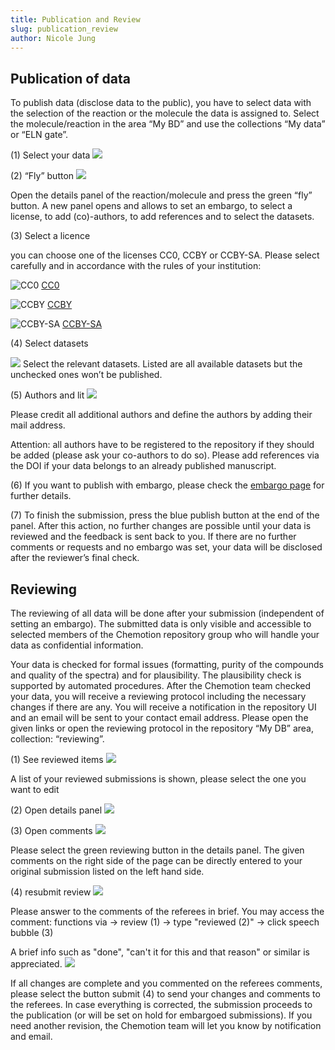 ```yaml
---
title: Publication and Review
slug: publication_review
author: Nicole Jung
---
```


## Publication of data

To publish data (disclose data to the public), you have to select data with the selection of the reaction or the molecule the data is assigned to. Select the molecule/reaction in the area “My BD” and use the collections “My data” or “ELN gate”.



(1) Select your data<!--truncate-->
![](/img/docs/publication-review-process/d0139cda-e311-46e9-a0e6-8693fc769f8b_image_20191030-26466-1bugfxg.png)

(2) “Fly” button
![](/img/docs/publication-review-process/d0139cda-e311-46e9-a0e6-8693fc769f8b_image_20191030-26466-129koqg.png)

Open the details panel of the reaction/molecule and press the green “fly” button. A new panel opens and allows to set an embargo, to select a license, to add (co)-authors, to add references and to select the datasets.



(3) Select a licence

you can choose one of the licenses CC0, CCBY or CCBY-SA. Please select carefully and in accordance with the rules of your institution:

![CC0](/img/cc-zero.svg) [CC0](https://creativecommons.org/share-your-work/public-domain/cc0/)

![CCBY](/img/cc-by.svg) [CCBY](https://creativecommons.org/licenses/by/4.0/)

![CCBY-SA](/img/cc-by-sa.svg) [CCBY-SA](https://creativecommons.org/licenses/by-sa/4.0/)

(4) Select datasets

![](/img/docs/publication-review-process/d0139cda-e311-46e9-a0e6-8693fc769f8b_image_20191030-26466-oafvny.png)
Select the relevant datasets. Listed are all available datasets but the unchecked ones won’t be published.



(5) Authors and lit
![](/img/docs/publication-review-process/d0139cda-e311-46e9-a0e6-8693fc769f8b_image_20191030-26466-b65f37.png)

Please credit all additional authors and define the authors by adding their mail address.

Attention: all authors have to be registered to the repository if they should be added (please ask your co-authors to do so). Please add references via the DOI if your data belongs to an already published manuscript.



(6) If you want to publish with embargo, please check the [embargo page](./2020-08-31-move-change-and-release-an-embargo.md) for further details.


(7) To finish the submission, press the blue publish button at the end of the panel. After this action, no further changes are possible until your data is reviewed and the feedback is sent back to you. If there are no further comments or requests and no embargo was set, your data will be disclosed after the reviewer’s final check.



## Reviewing

The reviewing of all data will be done after your submission (independent of setting an embargo). The submitted data is only visible and accessible to selected members of the Chemotion repository group who will handle your data as confidential information.

Your data is checked for formal issues (formatting, purity of the compounds and quality of the spectra) and for plausibility. The plausibility check is supported by automated procedures. After the Chemotion team checked your data, you will receive a reviewing protocol including the necessary changes if there are any. You will receive a notification in the repository UI and an email will be sent to your contact email address. Please open the given links or open the reviewing protocol in the repository “My DB” area, collection: “reviewing”.



(1) See reviewed items
![](/img/docs/publication-review-process/d0139cda-e311-46e9-a0e6-8693fc769f8b_image_20191030-26466-1ih5t53.png)

A list of your reviewed submissions is shown, please select the one you want to edit

(2) Open details panel
![](/img/docs/publication-review-process/d0139cda-e311-46e9-a0e6-8693fc769f8b_image_20191030-26466-1hobggu.png)

(3) Open comments
![](/img/docs/publication-review-process/d0139cda-e311-46e9-a0e6-8693fc769f8b_image_20191030-26466-ygum3q.png)

Please select the green reviewing button in the details panel. The given comments on the right side of the page can be directly entered to your original submission listed on the left hand side.

(4) resubmit review
![](/img/docs/publication-review-process/d0139cda-e311-46e9-a0e6-8693fc769f8b_image_20191030-26466-1nbma6w.png)

Please answer to the comments of the referees in brief. You may access the comment: functions via -> review (1) -> type "reviewed (2)" -> click speech bubble (3)

A brief info such as "done", "can't it for this and that reason" or similar is appreciated.
![](/img/docs/publication-review-process/d0139cda-e311-46e9-a0e6-8693fc769f8b_image_20200412-31979-xaj9ba.png)

If all changes are complete and you commented on the referees comments, please select the button submit (4) to send your changes and comments to the referees. In case everything is corrected, the submission proceeds to the publication (or will be set on hold for embargoed submissions). If you need another revision, the Chemotion team will let you know by notification and email.

